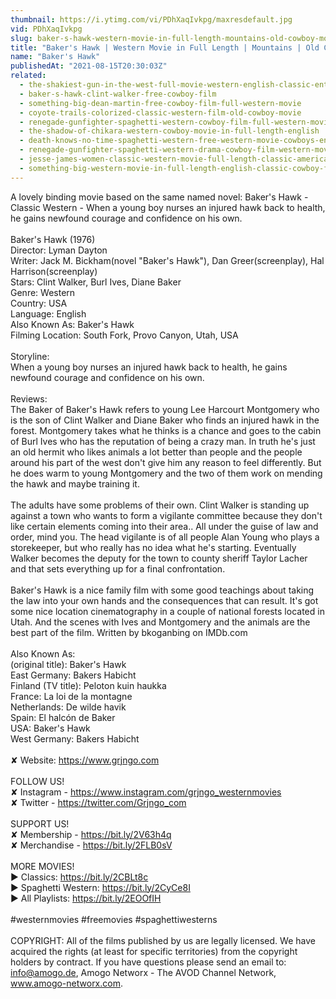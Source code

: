 ```yaml
---
thumbnail: https://i.ytimg.com/vi/PDhXaqIvkpg/maxresdefault.jpg
vid: PDhXaqIvkpg
slug: baker-s-hawk-western-movie-in-full-length-mountains-old-cowboy-movie-english
title: "Baker's Hawk | Western Movie in Full Length | Mountains | Old Cowboy Movie | English"
name: "Baker's Hawk"
publishedAt: "2021-08-15T20:30:03Z"
related:
  - the-shakiest-gun-in-the-west-full-movie-western-english-classic-entire-film-full-free-movies
  - baker-s-hawk-clint-walker-free-cowboy-film
  - something-big-dean-martin-free-cowboy-film-full-western-movie
  - coyote-trails-colorized-classic-western-film-old-cowboy-movie
  - renegade-gunfighter-spaghetti-western-cowboy-film-full-western-movie
  - the-shadow-of-chikara-western-cowboy-movie-in-full-length-english
  - death-knows-no-time-spaghetti-western-free-western-movie-cowboys-english
  - renegade-gunfighter-spaghetti-western-drama-cowboy-film-western-movie
  - jesse-james-women-classic-western-movie-full-length-classic-american-cowboy-film-english
  - something-big-western-movie-in-full-length-english-classic-cowboy-film-free-full-westerns
---
```


A lovely binding movie based on the same named novel: Baker's Hawk - Classic Western - When a young boy nurses an injured hawk back to health, he gains newfound courage and confidence on his own.<br />
<br />
Baker's Hawk (1976)<br />
Director: Lyman Dayton<br />
Writer: Jack M. Bickham(novel "Baker's Hawk"), Dan Greer(screenplay), Hal Harrison(screenplay)<br />
Stars: Clint Walker, Burl Ives, Diane Baker<br />
Genre: Western<br />
Country: USA<br />
Language: English<br />
Also Known As: Baker's Hawk<br />
Filming Location: South Fork, Provo Canyon, Utah, USA<br />
<br />
Storyline:<br />
When a young boy nurses an injured hawk back to health, he gains newfound courage and confidence on his own.<br />
<br />
Reviews:<br />
The Baker of Baker's Hawk refers to young Lee Harcourt Montgomery who is the son of Clint Walker and Diane Baker who finds an injured hawk in the forest. Montgomery takes what he thinks is a chance and goes to the cabin of Burl Ives who has the reputation of being a crazy man. In truth he's just an old hermit who likes animals a lot better than people and the people around his part of the west don't give him any reason to feel differently. But he does warm to young Montgomery and the two of them work on mending the hawk and maybe training it.<br />
<br />
The adults have some problems of their own. Clint Walker is standing up against a town who wants to form a vigilante committee because they don't like certain elements coming into their area.. All under the guise of law and order, mind you. The head vigilante is of all people Alan Young who plays a storekeeper, but who really has no idea what he's starting. Eventually Walker becomes the deputy for the town to county sheriff Taylor Lacher and that sets everything up for a final confrontation.<br />
<br />
Baker's Hawk is a nice family film with some good teachings about taking the law into your own hands and the consequences that can result. It's got some nice location cinematography in a couple of national forests located in Utah. And the scenes with Ives and Montgomery and the animals are the best part of the film. Written by bkoganbing on IMDb.com<br />
<br />
Also Known As:<br />
(original title): Baker's Hawk<br />
East Germany: Bakers Habicht<br />
Finland (TV title): Peloton kuin haukka<br />
France: La loi de la montagne<br />
Netherlands: De wilde havik<br />
Spain: El halcón de Baker<br />
USA: Baker's Hawk<br />
West Germany: Bakers Habicht<br />
<br />
✘ Website: https://www.grjngo.com<br />
<br />
FOLLOW US!<br />
✘ Instagram - https://www.instagram.com/grjngo_westernmovies<br />
✘ Twitter - https://twitter.com/Grjngo_com<br />
<br />
SUPPORT US!<br />
✘ Membership - https://bit.ly/2V63h4q<br />
✘ Merchandise - https://bit.ly/2FLB0sV<br />
<br />
MORE MOVIES! <br />
► Classics: https://bit.ly/2CBLt8c <br />
► Spaghetti Western: https://bit.ly/2CyCe8I <br />
► All Playlists: https://bit.ly/2EOOfIH <br />
<br />
#westernmovies #freemovies #spaghettiwesterns<br />
<br />
COPYRIGHT: All of the films published by us are legally licensed. We have acquired the rights (at least for specific territories) from the copyright holders by contract. If you have questions please send an email to: info@amogo.de, Amogo Networx - The AVOD Channel Network, www.amogo-networx.com.